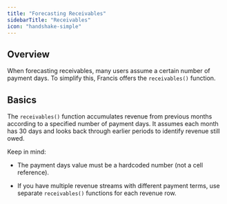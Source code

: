 ```yaml
---
title: "Forecasting Receivables"
sidebarTitle: "Receivables"
icon: "handshake-simple"
---
```


## Overview

When forecasting receivables, many users assume a certain number of payment days. To simplify this, Francis offers the `receivables()` function.

## Basics

The `receivables()` function accumulates revenue from previous months according to a specified number of payment days. It assumes each month has 30 days and looks back through earlier periods to identify revenue still owed.

Keep in mind:

* The payment days value must be a hardcoded number (not a cell reference).

* If you have multiple revenue streams with different payment terms, use separate `receivables()` functions for each revenue row.